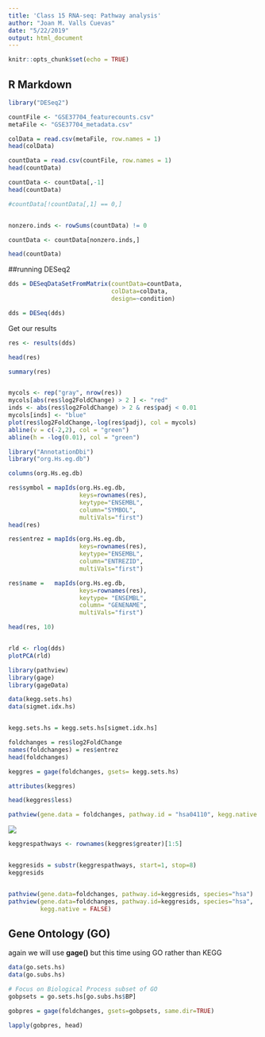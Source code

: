 ```yaml
---
title: 'Class 15 RNA-seq: Pathway analysis'
author: "Joan M. Valls Cuevas"
date: "5/22/2019"
output: html_document
---
```


```r
knitr::opts_chunk$set(echo = TRUE)
```

## R Markdown

```r
library("DESeq2")
```


```r
countFile <- "GSE37704_featurecounts.csv"
metaFile <- "GSE37704_metadata.csv"
```

```r
colData = read.csv(metaFile, row.names = 1)
head(colData)
```
```r
countData = read.csv(countFile, row.names = 1)
head(countData)
```
```r
countData <- countData[,-1]
head(countData)

```



```r
#countData[!countData[,1] == 0,]


nonzero.inds <- rowSums(countData) != 0

countData <- countData[nonzero.inds,]

head(countData)

```


##running DESeq2
```r

dds = DESeqDataSetFromMatrix(countData=countData,
                             colData=colData,
                             design=~condition)

dds = DESeq(dds)

```


Get our results


```r

res <- results(dds)

head(res)

summary(res)



```


```r

mycols <- rep("gray", nrow(res))
mycols[abs(res$log2FoldChange) > 2 ] <- "red"
inds <- abs(res$log2FoldChange) > 2 & res$padj < 0.01
mycols[inds] <- "blue"
plot(res$log2FoldChange,-log(res$padj), col = mycols)
abline(v = c(-2,2), col = "green")
abline(h = -log(0.01), col = "green")

```



```r
library("AnnotationDbi")
library("org.Hs.eg.db")

columns(org.Hs.eg.db)

res$symbol = mapIds(org.Hs.eg.db,
                    keys=rownames(res), 
                    keytype="ENSEMBL",
                    column="SYMBOL",
                    multiVals="first")
head(res)

res$entrez = mapIds(org.Hs.eg.db,
                    keys=rownames(res),
                    keytype="ENSEMBL",
                    column="ENTREZID",
                    multiVals="first")

res$name =   mapIds(org.Hs.eg.db,
                    keys=rownames(res),
                    keytype= "ENSEMBL",
                    column= "GENENAME",
                    multiVals="first")

head(res, 10)
```




```r

```




```r
rld <- rlog(dds)
plotPCA(rld)
```



```r
library(pathview)
library(gage)
library(gageData)
```

```r
data(kegg.sets.hs)
data(sigmet.idx.hs)


kegg.sets.hs = kegg.sets.hs[sigmet.idx.hs]


```


```r
foldchanges = res$log2FoldChange
names(foldchanges) = res$entrez
head(foldchanges)
```



```r
keggres = gage(foldchanges, gsets= kegg.sets.hs)
```


```r
attributes(keggres)
```


```r
head(keggres$less)
```

```r
pathview(gene.data = foldchanges, pathway.id = "hsa04110", kegg.native = FALSE)
```

![](hsa04110.pathview.png)



```r
keggrespathways <- rownames(keggres$greater)[1:5]


keggresids = substr(keggrespathways, start=1, stop=8)
keggresids


pathview(gene.data=foldchanges, pathway.id=keggresids, species="hsa")
pathview(gene.data=foldchanges, pathway.id=keggresids, species="hsa",
         kegg.native = FALSE)
```







## Gene Ontology (GO)

again we will use **gage()** but this time using GO rather than KEGG
```r
data(go.sets.hs)
data(go.subs.hs)

# Focus on Biological Process subset of GO
gobpsets = go.sets.hs[go.subs.hs$BP]

gobpres = gage(foldchanges, gsets=gobpsets, same.dir=TRUE)

lapply(gobpres, head)
```







```r

```





